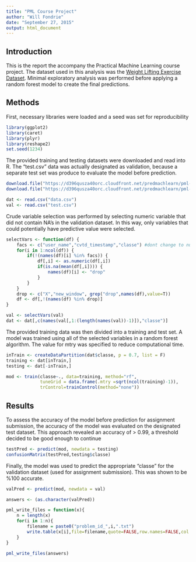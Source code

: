 ```yaml
---
title: "PML Course Project"
author: "Will Fondrie"
date: "September 27, 2015"
output: html_document
---
```


## Introduction
This is the report the accompany the Practical Machine Learning course project. The dataset used in this analysis was the [Weight Lifting Exercise Dataset](http://groupware.les.inf.puc-rio.br/har ). Minimal exploratory analysis was performed before applying a random forest model to create the final predictions.

## Methods

First, necessary libraries were loaded and a seed was set for reproducibility
```r
library(ggplot2)
library(caret)
library(plyr)
library(reshape2)
set.seed(1234)
```

The provided training and testing datasets were downloaded and read into R. The "test.csv" data was actually designated as validation, because a separate test set was produce to evaluate the model before prediction.
```r
download.file("https://d396qusza40orc.cloudfront.net/predmachlearn/pml-training.csv", "data.csv")
download.file("https://d396qusza40orc.cloudfront.net/predmachlearn/pml-testing.csv", "test.csv")

dat <- read.csv("data.csv")
val <- read.csv("test.csv")
```

Crude variable selection was performed by selecting numeric variable that did not contain NA's in the validation dataset. In this way, only variables that could potentially have predictive value were selected. 

```r
selectVars <- function(df) {
    facs <- c("user_name","cvtd_timestamp","classe") #dont change to numeric
    for(i in 1:ncol(df)) {
        if(!(names(df)[i] %in% facs)) {
            df[,i] <- as.numeric(df[,i])
            if(is.na(mean(df[,i]))) {
                names(df)[i] <- "drop"
            }
        } 
    }
    drop <- c("X","new_window", grep("drop",names(df),value=T))
    df <- df[,!(names(df) %in% drop)]
}

val <- selectVars(val)
dat <- dat[,c(names(val[,1:(length(names(val))-1)]),"classe")]
```

The provided training data was then divided into a training and test set. A model was trained using all of the selected variables in a random forest algorithm. The value for mtry was specified to reduce computational time. 

```r
inTrain <- createDataPartition(dat$classe, p = 0.7, list = F)
training <- dat[inTrain,]
testing <- dat[-inTrain,]

mod <- train(classe~., data=training, method="rf",
             tuneGrid = data.frame(.mtry =sqrt(ncol(training)-1)),
             trControl=trainControl(method="none"))
```

## Results

To assess the accuracy of the model before prediction for assignment submission, the accuracy of the model was evaluated on the designated test dataset. This approach revealed an accuracy of > 0.99, a threshold decided to be good enough to continue

```r
testPred <- predict(mod, newdata = testing)
confusionMatrix(testPred,testing$classe)
```

Finally, the model was used to predict the appropriate "classe" for the validation dataset (used for assignment submission). This was shown to be %100 accurate.

```r
valPred <- predict(mod, newdata = val)

answers <- (as.character(valPred))

pml_write_files = function(x){
    n = length(x)
    for(i in 1:n){
        filename = paste0("problem_id_",i,".txt")
        write.table(x[i],file=filename,quote=FALSE,row.names=FALSE,col.names=FALSE)
    }
}

pml_write_files(answers)
```